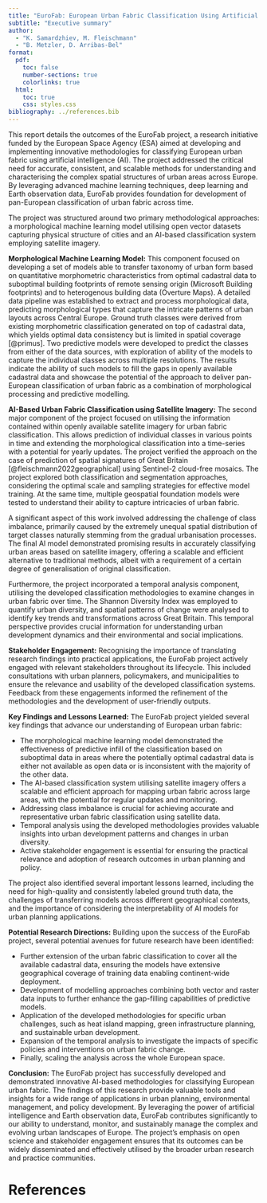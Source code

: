 ```yaml
---
title: "EuroFab: European Urban Fabric Classification Using Artificial Intelligence"
subtitle: "Executive summary"
author:
  - "K. Samardzhiev, M. Fleischmann"
  - "B. Metzler, D. Arribas-Bel"
format:
  pdf:
    toc: false
    number-sections: true
    colorlinks: true
  html:
    toc: true
    css: styles.css
bibliography: ../references.bib
---
```


This report details the outcomes of the EuroFab project, a research initiative funded by the European Space Agency (ESA) aimed at developing and implementing innovative methodologies for classifying European urban fabric using artificial intelligence (AI). The project addressed the critical need for accurate, consistent, and scalable methods for understanding and characterising the complex spatial structures of urban areas across Europe. By leveraging advanced machine learning techniques, deep learning and Earth observation data, EuroFab provides foundation for development of pan-European classification of urban fabric across time.

The project was structured around two primary methodological approaches: a morphological machine learning model utilising open vector datasets capturing physical structure of cities and an AI-based classification system employing satellite imagery.

**Morphological Machine Learning Model:** This component focused on developing a set of models able to transfer taxonomy of urban form based on quantitative morphometric characteristics from optimal cadastral data to suboptimal building footprints of remote sensing origin (Microsoft Building footprints) and to heterogenous building data (Overture Maps). A detailed data pipeline was established to extract and process morphological data, predicting morphological types that capture the intricate patterns of urban layouts across Central Europe. Ground truth classes were derived from existing morphometric classification generated on top of cadastral data, which yields optimal data consistency but is limited in spatial coverage [@primus]. Two predictive models were developed to predict the classes from either of the data sources, with exploration of ability of the models to capture the individual classes across multiple resolutions. The results indicate the ability of such models to fill the gaps in openly available cadastral data and showcase the potential of the approach to deliver pan-European classification of urban fabric as a combination of morphological processing and predictive modelling.

**AI-Based Urban Fabric Classification using Satellite Imagery:** The second major component of the project focused on utilising the information contained within openly available satellite imagery for urban fabric classification. This allows prediction of individual classes in various points in time and extending the morphological classification into a time-series with a potential for yearly updates. The project verified the approach on the case of prediction of spatial signatures of Great Britain [@fleischmann2022geographical] using Sentinel-2 cloud-free mosaics. The project explored both classification and segmentation approaches, considering the optimal scale and sampling strategies for effective model training. At the same time, multiple geospatial foundation models were tested to understand their ability to capture intricacies of urban fabric.

A significant aspect of this work involved addressing the challenge of class imbalance, primarily caused by the extremely unequal spatial distribution of target classes naturally stemming from the gradual urbanisation processes. The final AI model demonstrated promising results in accurately classifying urban areas based on satellite imagery, offering a scalable and efficient alternative to traditional methods, albeit with a requirement of a certain degree of generalisation of original classification.

Furthermore, the project incorporated a temporal analysis component, utilising the developed classification methodologies to examine changes in urban fabric over time. The Shannon Diversity Index was employed to quantify urban diversity, and spatial patterns of change were analysed to identify key trends and transformations across Great Britain. This temporal perspective provides crucial information for understanding urban development dynamics and their environmental and social implications.

**Stakeholder Engagement:** Recognising the importance of translating research findings into practical applications, the EuroFab project actively engaged with relevant stakeholders throughout its lifecycle. This included consultations with urban planners, policymakers, and municipalities to ensure the relevance and usability of the developed classification systems. Feedback from these engagements informed the refinement of the methodologies and the development of user-friendly outputs.

**Key Findings and Lessons Learned:** The EuroFab project yielded several key findings that advance our understanding of European urban fabric:

* The morphological machine learning model demonstrated the effectiveness of predictive infill of the classification based on suboptimal data in areas where the potentially optimal cadastral data is either not available as open data or is inconsistent with the majority of the other data.
* The AI-based classification system utilising satellite imagery offers a scalable and efficient approach for mapping urban fabric across large areas, with the potential for regular updates and monitoring.
* Addressing class imbalance is crucial for achieving accurate and representative urban fabric classification using satellite data.
* Temporal analysis using the developed methodologies provides valuable insights into urban development patterns and changes in urban diversity.
* Active stakeholder engagement is essential for ensuring the practical relevance and adoption of research outcomes in urban planning and policy.

The project also identified several important lessons learned, including the need for high-quality and consistently labeled ground truth data, the challenges of transferring models across different geographical contexts, and the importance of considering the interpretability of AI models for urban planning applications.

**Potential Research Directions:** Building upon the success of the EuroFab project, several potential avenues for future research have been identified:

* Further extension of the urban fabric classification to cover all the available cadastral data, ensuring the models have extensive geographical coverage of training data enabling continent-wide deployment.
* Development of modelling approaches combining both vector and raster data inputs to further enhance the gap-filling capabilities of predictive models.
* Application of the developed methodologies for specific urban challenges, such as heat island mapping, green infrastructure planning, and sustainable urban development.
* Expansion of the temporal analysis to investigate the impacts of specific policies and interventions on urban fabric change.
* Finally, scaling the analysis across the whole European space.

**Conclusion:** The EuroFab project has successfully developed and demonstrated innovative AI-based methodologies for classifying European urban fabric. The findings of this research provide valuable tools and insights for a wide range of applications in urban planning, environmental management, and policy development. By leveraging the power of artificial intelligence and Earth observation data, EuroFab contributes significantly to our ability to understand, monitor, and sustainably manage the complex and evolving urban landscapes of Europe. The project's emphasis on open science and stakeholder engagement ensures that its outcomes can be widely disseminated and effectively utilised by the broader urban research and practice communities.


# References {.unnumbered}